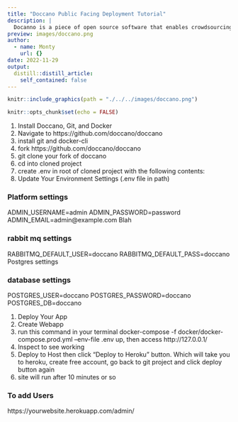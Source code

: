 ```yaml
---
title: "Doccano Public Facing Deployment Tutorial"
description: |
  Docanno is a piece of open source software that enables crowdsourcing document annotation for machine learning and other useful tasks.
preview: images/doccano.png
author:
  - name: Monty
    url: {}
date: 2022-11-29
output:
  distill::distill_article:
    self_contained: false
---
```


```r
knitr::include_graphics(path = "./../../images/doccano.png")
```


```r
knitr::opts_chunk$set(echo = FALSE)
```

1. Install Doccano, Git, and Docker
2. Navigate to https://github.com/doccano/doccano
3. install git and docker-cli
4. fork https://github.com/doccano/doccano
5. git clone your fork of doccano
6. cd into cloned project
7. create .env in root of cloned project with the following contents:
8. Update Your Environment Settings (.env file in path)

### Platform settings

ADMIN_USERNAME=admin
ADMIN_PASSWORD=password
ADMIN_EMAIL=admin@example.com
Blah

### rabbit mq settings

RABBITMQ_DEFAULT_USER=doccano
RABBITMQ_DEFAULT_PASS=doccano
Postgres settings

### database settings

POSTGRES_USER=doccano
POSTGRES_PASSWORD=doccano
POSTGRES_DB=doccano

1. Deploy Your App
2. Create Webapp
3. run this command in your terminal docker-compose -f docker/docker-compose.prod.yml --env-file .env up, then access http://127.0.0.1/
4. Inspect to see working
5. Deploy to Host
then click “Deploy to Heroku” button. Which will take you to heroku, create free account, go back to git project and click deploy button again
6. site will run after 10 minutes or so

### To add Users

https://yourwebsite.herokuapp.com/admin/







